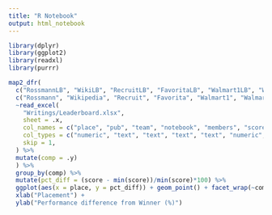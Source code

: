 ```yaml
---
title: "R Notebook"
output: html_notebook
---
```


```r
library(dplyr)
library(ggplot2)
library(readxl)
library(purrr)
```

```r
map2_dfr(
  c("RossmannLB", "WikiLB", "RecruitLB", "FavoritaLB", "Walmart1LB", "Walmart2LB"),
  c("Rossmann", "Wikipedia", "Recruit", "Favorita", "Walmart1", "Walmart2"),
  ~read_excel(
    "Writings/Leaderboard.xlsx", 
    sheet = .x,
    col_names = c("place", "pub", "team", "notebook", "members", "score", "entries", "last"), 
    col_types = c("numeric", "text", "text", "text", "text", "numeric", "numeric", "text"),
    skip = 1, 
  ) %>% 
  mutate(comp = .y)
  ) %>% 
  group_by(comp) %>% 
  mutate(pct_diff = (score - min(score))/min(score)*100) %>% 
  ggplot(aes(x = place, y = pct_diff)) + geom_point() + facet_wrap(~comp, scales = "free_y") +
  xlab("Placement") +
  ylab("Performance difference from Winner (%)")
  

```

